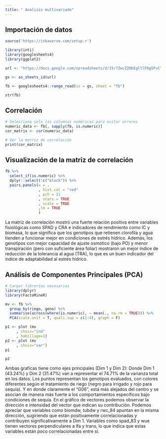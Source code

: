 ```yaml
---
title: " Analisis multivariado"
---
```


## Importación de datos
```r
source('https://inkaverse.com/setup.r')

library(inti)
library(googlesheets4)
library(ggplot2)

url <- "https://docs.google.com/spreadsheets/d/15r7ZwcZZHbEgltlF6gSFvCTFA-CFzVBWwg3mFlRyKPs/edit?gid=172957346#gid=172957346"

gs <- as_sheets_id(url)

fb <- googlesheets4::range_read(ss = gs, sheet = "fb")

str(fb)

```
## Correlación
```r
# Selecciona solo las columnas numéricas para evitar errores
numeric_data <- fb[, sapply(fb, is.numeric)]
cor_matrix <- cor(numeric_data)

# Ver la matriz de correlación
print(cor_matrix)


```
## Visualización de la matriz de correlación

```r
fb %>% 
  select_if(is.numeric) %>% 
  dplyr::select(!c("block")) %>% 
  pairs.panels(x = .
               , hist.col = "red"
               , pch = 21
               , stars = TRUE
               , scale = TRUE
               ,lm = TRUE
               )
```
La matriz de correlación mostró una fuerte relación positiva entre variables fisiológicas como SPAD y CRA e indicadores de rendimiento como IC y biomasa, lo que significa que los genotipos que retienen clorofila y agua tienden a funcionar mejor en condiciones de estrés hídrico. Además, los genotipos con mejor capacidad de ajuste osmótico (bajo PO) y menor transpiración (pero con suficiente área foliar) mostraron un mejor índice de reducción de la tolerancia al agua (TRA), lo que es un buen indicador del índice de adaptabilidad al estrés hídrico.

## Análisis de Componentes Principales (PCA)

```r
# Cargar librerías necesarias
library(dplyr)
library(FactoMineR)

mv <- fb %>% 
  group_by(riego, geno) %>% 
  summarise(across(where(is.numeric), ~ mean(., na.rm = TRUE))) %>% 
  PCA(scale.unit = T, quali.sup = c(1:4), graph = F)

p1 <- plot (mv
     , choix="ind"
     , habillage=1)
p2 <- plot (mv
     , choix="var")
p1


```
```r
p2
```

Ambas graficas 	tiene como ejes principales (Dim 1 y Dim 2): Donde Dim 1 (43.24%) y Dim 2 (31.47%) van a representar el 74.71% de la varianza total en los datos. Los puntos representan los genotipos evaluados, con colores diferentes según el tratamiento de riego (negro para irrigado y rojo para sequía). Y en donde claramente el "G06", está más alejados del centro y se asocian de manera más fuerte a los comportamientos específicos bajo condiciones de sequía.
En el gráfico de vectores podemos observar la dirección e intensidad del vector que indican su contribución. Podemos apreciar que variables como biomdw, tubdw y rwc_84 apuntan en la misma dirección, sugiriendo que están positivamente correlacionadas y contribuyen significativamente a Dim 1. Variables como spad_83 y wue tienen vectores perpendiculares a lfa y trans, lo que indica que estas variables están poco correlacionadas entre sí. 
